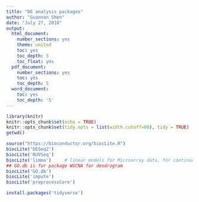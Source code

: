 ```yaml
---
title: "DE analysis packages"
author: "Guannan Shen"
date: "July 27, 2018"
output:
  html_document:
    number_sections: yes
    theme: united
    toc: yes
    toc_depth: 5
    toc_float: yes
  pdf_document:
    number_sections: yes
    toc: yes
    toc_depth: 5
  word_document:
    toc: yes
    toc_depth: '5'
---
```


```r
library(knitr)
knitr::opts_chunk$set(echo = TRUE)
knitr::opts_chunk$set(tidy.opts = list(width.cutoff=60), tidy = TRUE)
getwd()
```

```r
source("https://bioconductor.org/biocLite.R")
biocLite("DESeq2")
biocLite('RUVSeq')
biocLite('limma')     # linear models for Microarray data, for continuous data not discrete counts
## GO.db is for package WGCNA for dendrogram
biocLite('GO.db')          
biocLite('impute') 
biocLite('preprocessCore') 

install.packages('tidyverse')
```



